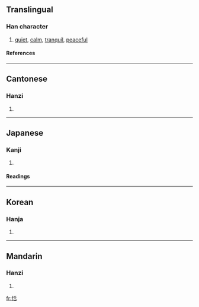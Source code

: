 ==Translingual==
===Han character===
{{Han char|rn=61|rad=心|as=06|sn=9|four=9206<sub>4</sub>|canj=心竹十口 (PHJR)}}
# [[quiet]], [[calm]], [[tranquil]], [[peaceful]]
====References====
{{Han ref|kx=0385.140|dkj=10595|dj=0717.040|hdz=42296.050|uh=606C|ud=24684|bh=ABEF|bd=44015}}
----
==Cantonese==
===Hanzi===
{{yue-hanzi|jyut=|y=tim4}}
# {{defn|Cantonese}}
----
==Japanese==
===Kanji===
{{ja-kanji|grade=|rs=心06}}
# {{defn|Japanese}} 
====Readings====
{{ja-readings|on=[[てん]] (ten)|kun=[[やすい]] (yasui)}}
----
==Korean==
===Hanja===
{{ko-hanja|hangeul=념>염|eumhun=|rv=nyeom>yeom|mr=nyŏm>yŏm|y=neym>eym}}
# {{defn|Korean}}
----
==Mandarin==
===Hanzi===
{{cmn-hanzi|pin=[[tián]] (tian2), [[wū]] (wu1), [[wù]] (wu4)|wg=t'ien<sup>2</sup>, wu<sup>1</sup>, wu<sup>4</sup>}}
# {{defn|Mandarin}}

[[fr:恬]]